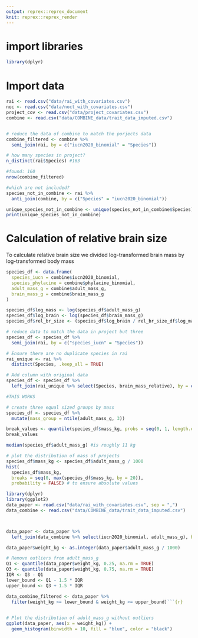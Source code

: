 ```yaml
---
output: reprex::reprex_document
knit: reprex::reprex_render
---
```



# import libraries
```r
library(dplyr)
```
# Import data
```r
rai <- read.csv("data/rai_with_covariates.csv")
noc <- read.csv("data/noct_with_covariates.csv")
project_cov <- read.csv("data/project_covariates.csv")
combine <- read.csv("data/COMBINE_data/trait_data_imputed.csv")


# reduce the data of combine to match the porjects data
combine_filtered <- combine %>%
  semi_join(rai, by = c("iucn2020_binomial" = "Species"))

# how many species in project?
n_distinct(rai$Species) #163

#found: 160
nrow(combine_filtered)

#which are not included?
species_not_in_combine <- rai %>%
  anti_join(combine, by = c("Species" = "iucn2020_binomial"))

unique_species_not_in_combine <- unique(species_not_in_combine$Species)
print(unique_species_not_in_combine)

```

# Calculation of relative brain size
To calculate relative brain size we divided log-transformed brain mass by log-transformed body mass
```r
species_df <- data.frame(
  species_iucn = combine$iucn2020_binomial,
  species_phylacine = combine$phylacine_binomial, 
  adult_mass_g = combine$adult_mass_g,
  brain_mass_g = combine$brain_mass_g
)

species_df$log_mass <- log(species_df$adult_mass_g)
species_df$log_brain <- log(species_df$brain_mass_g)
species_df$rel_br_size <- (species_df$log_brain / rel_br_size_df$log_mass)

# reduce data to match the data in project but three
species_df <- species_df %>%
  semi_join(rai, by = c("species_iucn" = "Species"))

# Ensure there are no duplicate species in rai
rai_unique <- rai %>%
  distinct(Species, .keep_all = TRUE)

# Add column with original data
species_df <- species_df %>%
  left_join(rai_unique %>% select(Species, brain_mass_relative), by = c("species_iucn" = "Species"))

#THIS WORKS

# create three equal sized groups by mass
species_df <- species_df %>%
  mutate(mass_group = ntile(adult_mass_g, 3))

break_values <- quantile(species_df$mass_kg, probs = seq(0, 1, length.out = 4))
break_values

median(species_df$adult_mass_g) #is roughly 11 kg

# plot the distribution of mass of projects
species_df$mass_kg <- species_df$adult_mass_g / 1000
hist(
  species_df$mass_kg, 
  breaks = seq(0, max(species_df$mass_kg, by = 20)),
  probability = FALSE) # to ensure absolute values


```



```r

library(dplyr)
library(ggplot2)
data_paper <- read.csv("data/rai_with_covariates.csv", sep = ",")
data_combine <- read.csv("data/COMBINE_data/trait_data_imputed.csv")



data_paper <- data_paper %>%
  left_join(data_combine %>% select(iucn2020_binomial, adult_mass_g), by = c("Species" = "iucn2020_binomial"))

data_paper$weight_kg <- as.integer(data_paper$adult_mass_g / 1000)

# Remove outliers from adult_mass_g
Q1 <- quantile(data_paper$weight_kg, 0.25, na.rm = TRUE)
Q3 <- quantile(data_paper$weight_kg, 0.75, na.rm = TRUE)
IQR <- Q3 - Q1
lower_bound <- Q1 - 1.5 * IQR
upper_bound <- Q3 + 1.5 * IQR

data_combine_filtered <- data_paper %>%
  filter(weight_kg >= lower_bound & weight_kg <= upper_bound)```{r}
  
  ```
```r
# Plot the distribution of adult_mass_g without outliers
ggplot(data_paper, aes(x = weight_kg)) +
  geom_histogram(binwidth = 10, fill = "blue", color = "black") 
```